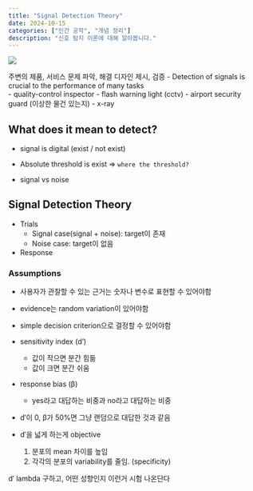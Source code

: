 ```yaml
---
title: "Signal Detection Theory"
date: 2024-10-15
categories: ["인간 공학", "개념 정리"]
description: "신호 탐지 이론에 대해 알아봅니다."
---
```


![](/img/db-thumb.jpg){.post-thumbnail}

주변의 제품, 서비스 문제 파악, 해결 디자인 제시, 검증
- Detection of signals is crucial to the performance of many tasks  
  - quality-control inspector
  - flash warning light (cctv)
  - airport security guard (이상한 물건 있는지)
  - x-ray

## What does it mean to detect?

- signal is digital (exist / not exist)
- Absolute threshold is exist => `where the threshold?`

- signal vs noise

## Signal Detection Theory

- Trials  
  - Signal case(signal + noise): target이 존재
  - Noise case: target이 없음

- Response

### Assumptions

- 사용자가 관찰할 수 있는 근거는 숫자나 변수로 표현할 수 있어야함
- evidence는 random variation이 있어야함
- simple decision criterion으로 결정할 수 있어야함


- sensitivity index (d')  
  - 값이 작으면 분간 힘듦
  - 값이 크면 분간 쉬움
- response bias (β)  
  - yes라고 대답하는 비중과 no라고 대답하는 비중

- d′이 0, β가 50%면 그냥 랜덤으로 대답한 것과 같음
- d′을 넓게 하는게 objective  
  1. 분포의 mean 차이를 높임
  2. 각각의 분포의 variability를 줄임. (specificity)

d′ lambda 구하고, 어떤 성향인지 이런거 시험 나온단다
